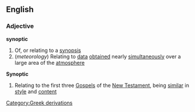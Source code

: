 ==English==
===Adjective===
'''synoptic'''
#Of, or relating to a [[synopsis]]
#(''meteorology'') Relating to [[data]] [[obtain]]ed nearly [[simultaneous]]ly over a large area of the [[atmosphere]]
'''Synoptic'''
#Relating to the first three [[Gospel]]s of the [[New Testament]], being [[similar]] in [[style]] and [[content]]
[[Category:Greek derivations]]